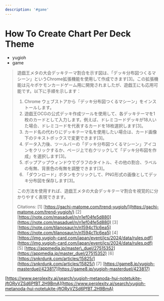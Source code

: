 ```yaml
---
description: '#game'
---
```


# How To Create Chart Per Deck Theme

* yugioh
* game

> 遊戯王メタの大会デッキテーマ割合を示す図は、「デッキ分布図つくるマシーン」というChrome拡張機能を使用して作成できます\[3]。この拡張機能は元々ポケモンカードゲーム用に開発されましたが、遊戯王にも応用可能です。以下に手順を示します：
>
> 1. Chrome ウェブストアから「デッキ分布図つくるマシーン」をインストールします。
> 2. 遊戯王OCGの公式デッキ作成ツールを使用して、各デッキテーマを1枚のカードとして入力します。例えば、ドレミコードデッキが18人いた場合、ドレミコードを代表するカードを18枚選択します\[3]。
> 3. カード名の代わりにデッキテーマ名を使用したい場合は、カード画像下のテキストボックスで変更できます\[3]。
> 4. データ入力後、ツールバーの「デッキ分布図つくるマシーン」アイコンをクリックするか、ページ上で右クリックして「デッキ分布図を作成」を選択します\[3]。
> 5. ポップアップウィンドウでグラフのタイトル、その他の割合、ラベルの有無、背景色の有無を調整できます\[3]。
> 6. 「ダウンロード」ボタンをクリックして、PNG形式の画像としてデッキ分布図を保存します\[3]。
>
> この方法を使用すれば、遊戯王メタの大会デッキテーマ割合を視覚的に分かりやすく表現できます。
>
> Citations: \[1] [https://gachi-matome.com/trend-yugioh/](https://gachi-matome.com/trend-yugioh/) \[2] [https://note.com/masaduel/n/n1ef04fe5d880](https://note.com/masaduel/n/n1ef04fe5d880) \[3] [https://note.com/tilanosaur/n/n1594c11c6ea5](https://note.com/tilanosaur/n/n1594c11c6ea5) \[4] [https://img.yugioh-card.com/japan/event/jcs/2024/data/rules.pdf](https://img.yugioh-card.com/japan/event/jcs/2024/data/rules.pdf) \[5] [https://appmedia.jp/master\_duel/27515352](https://appmedia.jp/master_duel/27515352) \[6] [https://snkrdunk.com/articles/15825/](https://snkrdunk.com/articles/15825/) \[7] [https://game8.jp/yugioh-masterduel/423817](https://game8.jp/yugioh-masterduel/423817)

[https://www.perplexity.ai/search/yugioh-metanoda-hui-notetukite-jftORyVZSd6PfBT.2H9BmA](https://www.perplexity.ai/search/yugioh-metanoda-hui-notetukite-jftORyVZSd6PfBT.2H9BmA)

***
